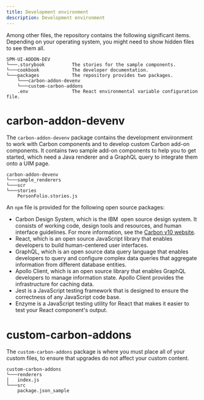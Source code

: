 ```yaml
---
title: Development environment
description: Development environment
---
```


Among other files, the repository contains the following significant items. Depending on your operating system, you might need to show hidden files to see them all.

```
SPM-UI-ADDON-DEV
└───.storybook          The stories for the sample components.
└───cookbook            The developer documentation. 
└───packages            The repository provides two packages.
    └───carbon-addon-devenv
    └───custom-carbon-addons
    .env                The React environmental variable configuration file.
```

# carbon-addon-devenv

The `carbon-addon-devenv` package contains the development environment to work with Carbon components and to develop custom Carbon add-on components. It contains two sample add-on components to help you to get started, which need a Java renderer and a GraphQL query to integrate them onto a UIM page. 

```
carbon-addon-devenv
└───sample_renderers
└───scr
└───stories
    PersonFolio.stories.js
```

An `npm` file is provided for the following open source packages:

- Carbon Design System, which is the IBM  open source design system. It consists of working code, design tools and resources, and human interface guidelines. For more information, see the [Carbon v10 website](https://v10.carbondesignsystem.com/).
- React, which is an open source JavaScript library that enables developers to build human-centered user interfaces.
- GraphQL, which is an open source data query language that enables developers to query and configure complex data queries that aggregate information from different database entities.
- Apollo Client, which is an open source library that enables GraphQL developers to manage information state. Apollo Client provides the infrastructure for caching data.
- Jest is a JavaScript testing framework that is designed to ensure the correctness of any JavaScript code base.
- Enzyme is a JavaScript testing utility for React that makes it easier to test your React component's output.

# custom-carbon-addons

The `custom-carbon-addons` package is where you must place all of your custom files, to ensure that upgrades do not affect your custom content. 

```
custom-carbon-addons
└───renderers
│   index.js
└───src
    package.json_sample

```

